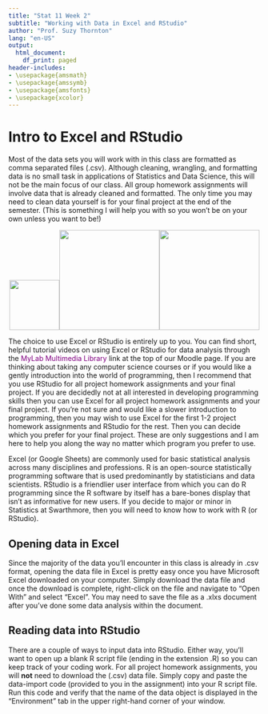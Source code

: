 ```yaml
---
title: "Stat 11 Week 2"
subtitle: "Working with Data in Excel and RStudio" 
author: "Prof. Suzy Thornton"
lang: "en-US"
output:
  html_document:
    df_print: paged
header-includes:
- \usepackage{amsmath}
- \usepackage{amssymb}
- \usepackage{amsfonts}
- \usepackage{xcolor}
---
```



# Intro to Excel and RStudio   

Most of the data sets you will work with in this class are formatted as comma separated files (.csv). Although cleaning, wrangling, and formatting data is no small task in applications of Statistics and Data Science, this will not be the main focus of our class. All group homework assignments will involve data that is already cleaned and formatted. The only time you may need to clean data yourself is for your final project at the end of the semester. (This is something I will help you with so you won't be on your own unless you want to be!) 


<p align="center">![](./images/excel.png){width=100px}![](./images/indecision.png){width=200px}![](./images/rstudio.png){width=200px}</p>


The choice to use Excel or RStudio is entirely up to you. You can find short, helpful tutorial videos on using Excel or RStudio for data analysis through the <span style="color:purple">MyLab Multimedia Library</span> link at the top of our Moodle page. If you are thinking about taking any computer science courses or if you would like a gently introduction into the world of programming, then I recommend that you use RStudio for all project homework assignments and your final project. If you are decidedly not at all interested in developing programming skills then you can use Excel for all project homework assignments and your final project. If you're not sure and would like a slower introduction to programming, then you may wish to use Excel for the first 1-2 project homework assignments and RStudio for the rest. Then you can decide which you prefer for your final project. These are only suggestions and I am here to help you along the way no matter which program you prefer to use. 

Excel (or Google Sheets) are commonly used for basic statistical analysis across many disciplines and professions. R is an open-source statistically programming software that is used predominantly by statisticians and data scientists. RStudio is a friendlier user interface from which you can do R programming since the R software by itself has a bare-bones display that isn't as informative for new users. If you decide to major or minor in Statistics at Swarthmore, then you will need to know how to work with R (or RStudio). 

## Opening data in Excel

Since the majority of the data you'll encounter in this class is already in .csv format, opening the data file in Excel is pretty easy once you have Microsoft Excel downloaded on your computer. Simply download the data file and once the download is complete, right-click on the file and navigate to "Open With" and select "Excel". You may need to save the file as a .xlxs document after you've done some data analysis within the document. 

## Reading data into RStudio

There are a couple of ways to input data into RStudio. Either way, you'll want to open up a blank R script file (ending in the extension .R) so you can keep track of your coding work. For all project homework assignments, you will **not** need to download the (.csv) data file. Simply copy and paste the data-import code (provided to you in the assignment) into your R script file. Run this code and verify that the name of the data object is displayed in the "Environment" tab in the upper right-hand corner of your window. 

 
